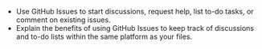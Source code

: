 -   Use GitHub Issues to start discussions, request help, list to-do
    tasks, or comment on existing issues.
-   Explain the benefits of using GitHub Issues to keep track of
    discussions and to-do lists within the same platform as your files.
